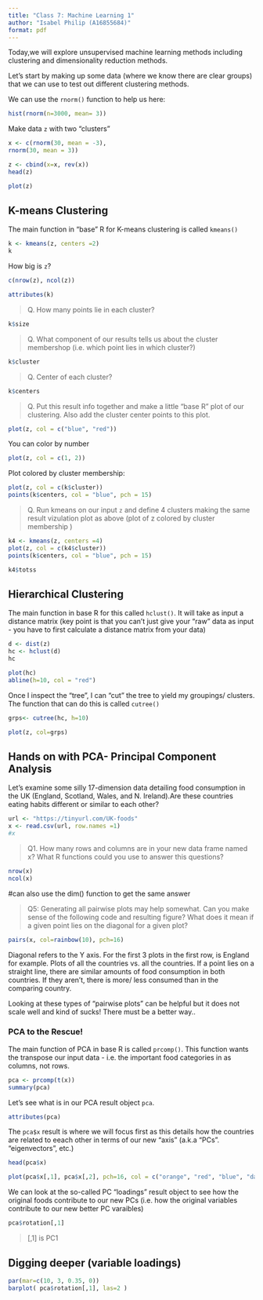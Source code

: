 ```yaml
---
title: "Class 7: Machine Learning 1"
author: "Isabel Philip (A16855684)"
format: pdf
---
```


Today,we will explore unsupervised machine learning methods including clustering and dimensionality reduction methods. 

Let's start by making up some data (where we know there are clear groups) that we can use to test out different clustering methods. 

We can use the `rnorm()` function to help us here: 

```r
hist(rnorm(n=3000, mean= 3))
```

Make data `z` with two "clusters"

```r
x <- c(rnorm(30, mean = -3),
rnorm(30, mean = 3))

z <- cbind(x=x, rev(x))
head(z)

plot(z)
```
## K-means Clustering 

The main function in "base" R for K-means clustering is called `kmeans()`

```r
k <- kmeans(z, centers =2)
k
```
How big is `z`? 
```r
c(nrow(z), ncol(z))
```

```r
attributes(k)
```

> Q. How many points lie in each cluster? 

```r
k$size
```

> Q. What component of our results tells us about the cluster membershop (i.e. which point lies in which cluster?)

```r
k$cluster
```
> Q. Center of each cluster? 

```r
k$centers
```

> Q. Put this result info together and make a little "base R" plot of our clustering. Also add the cluster center points to this plot. 

```r
plot(z, col = c("blue", "red"))
```

You can color by number
```r
plot(z, col = c(1, 2))
```

Plot colored by cluster membership: 

```r
plot(z, col = c(k$cluster))
points(k$centers, col = "blue", pch = 15)
```

> Q. Run kmeans on our input `z` and define 4 clusters making the same result vizulation plot as above (plot of z colored by cluster membership )

```r
k4 <- kmeans(z, centers =4)
plot(z, col = c(k4$cluster))
points(k$centers, col = "blue", pch = 15)
```
```r
k4$totss
```

## Hierarchical Clustering 

The main function in base R for this called `hclust()`. It will take as input a distance matrix (key point is that you can't just give your "raw" data as input - you have to first calculate a distance matrix from your data)

```r
d <- dist(z)
hc <- hclust(d)
hc
```

```r
plot(hc)
abline(h=10, col = "red")
```

Once I inspect the "tree", I can "cut" the tree to yield my groupings/ clusters. The function that can do this is called `cutree()`

```r
grps<- cutree(hc, h=10)
```

```r
plot(z, col=grps)
```

## Hands on with PCA- Principal Component Analysis 

Let's examine some silly 17-dimension data detailing food consumption in the UK (England, Scotland, Wales, and N. Ireland).Are these countries eating habits different or similar to each other? 

```r
url <- "https://tinyurl.com/UK-foods"
x <- read.csv(url, row.names =1)
#x
```

> Q1. How many rows and columns are in your new data frame named x? What R functions could you use to answer this questions?

```r
nrow(x)
ncol(x)
```
#can also use the dim() function to get the same answer

> Q5: Generating all pairwise plots may help somewhat. Can you make sense of the following code and resulting figure? What does it mean if a given point lies on the diagonal for a given plot?

```r
pairs(x, col=rainbow(10), pch=16)
```
Diagonal refers to the Y axis. For the first 3 plots in the first row, is England for example. Plots of all the countries vs. all the countries. If a point lies on a straight line, there are similar amounts of food consumption in both countries. If they aren't, there is more/ less consumed than in the comparing country. 


Looking at these types of "pairwise plots" can be helpful but it does not scale well and kind of sucks! There must be a better way.. 

### PCA to the Rescue! 

The main function of PCA in base R is called `prcomp()`. This function wants the transpose our input data - i.e. the important food categories in as columns, not rows. 

```r
pca <- prcomp(t(x))
summary(pca)
```

Let's see what is in our PCA result object `pca`. 

```r
attributes(pca)
```

The `pca$x` result is where we will focus first as this details how the countries are related to eeach other in terms of our new "axis" (a.k.a "PCs". "eigenvectors", etc.)

```r
head(pca$x)
```

```r
plot(pca$x[,1], pca$x[,2], pch=16, col = c("orange", "red", "blue", "darkgreen"), xlab = "PC1", ylab = "PC2")
```

We can look at the so-called PC "loadings" result object to see how the original foods contribute to our new PCs (i.e. how the original variables contribute to our new better PC varaibles)

```r
pca$rotation[,1]
```
>[,1] is PC1

## Digging deeper (variable loadings)
```r
par(mar=c(10, 3, 0.35, 0))
barplot( pca$rotation[,1], las=2 )
```
